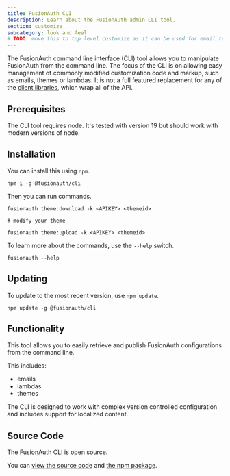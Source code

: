 ```yaml
---
title: FusionAuth CLI
description: Learn about the FusionAuth admin CLI tool.
section: customize
subcategory: look and feel
# TODO: move this to top level customize as it can be used for email template management too
---
```


The FusionAuth command line interface (CLI) tool allows you to manipulate FusionAuth from the command line. The focus of the CLI is on allowing easy management of commonly modified customization code and markup, such as emails, themes or lambdas. It is not a full featured replacement for any of the [client libraries](/docs/sdks/), which wrap all of the API.

## Prerequisites

The CLI tool requires node. It's tested with version 19 but should work with modern versions of node.

## Installation

You can install this using `npm`.

```
npm i -g @fusionauth/cli
```

Then you can run commands.

```
fusionauth theme:download -k <APIKEY> <themeid>

# modify your theme

fusionauth theme:upload -k <APIKEY> <themeid>
```

To learn more about the commands, use the `--help` switch.

```
fusionauth --help
```

## Updating 

To update to the most recent version, use `npm update`.

```
npm update -g @fusionauth/cli
```

## Functionality

This tool allows you to easily retrieve and publish FusionAuth configurations from the command line.

This includes:

* emails
* lambdas
* themes

The CLI is designed to work with complex version controlled configuration and includes support for localized content.

## Source Code

The FusionAuth CLI is open source.

You can [view the source code](https://github.com/FusionAuth/fusionauth-node-cli) and [the npm package](https://www.npmjs.com/package/@fusionauth/cli).
